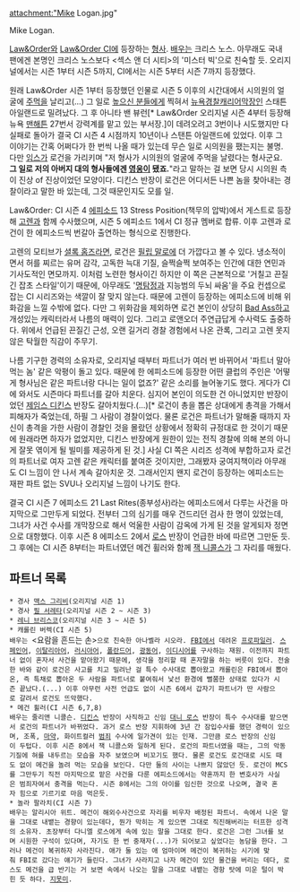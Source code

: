 attachment:"Mike Logan.jpg"

Mike Logan.

[[Law&Order]]와 [[Law&Order CI]]에 등장하는 [[형사]]. [[배우]]는 크리스 노스. 
아무래도 국내 팬에겐 본명인 크리스 노스보다 <섹스 앤 더 시티>의 '미스터 빅'으로 친숙할 듯. 오리지널에서는 시즌 1부터 시즌 5까지, CI에서는 시즌 5부터 시즌 7까지 등장했다.

원래 Law&Order 시즌 1부터 등장했던 인물로 시즌 5 이후의 시간대에서 시의원의 얼굴에 [[주먹]]을 날리고(…) 그 일로 [[높으신 분들]]에게 찍혀서 [[뉴욕]][[경찰]]캐리어[[막장]]인 스태튼 아일랜드로 밀려났다. 그 후 아니타 밴 뷰런[* Law&Order 오리지널 시즌 4부터 등장해 뉴욕 [[맨해튼]] 27번서 강력계를 맡고 있는 부서장.]이 데려오려고 3번이나 시도했지만 다 실패로 돌아가 결국 CI 시즌 4 시점까지 10년이나 스탠튼 아일랜드에 있었다. 이후 그 이야기는 간혹 어쩌다가 한 번씩 나올 때가 있는데 무슨 일로 시의원을 팼는지는 불명. 다만 [[알렉산드라 임스|임스]]가 로건을 가리키며 "저 형사가 시의원의 얼굴에 주먹을 날렸다는 형사군요. '''그 일로 저의 아버지 대의 형사들에겐 [[영웅]]이 됐죠.'''"라고 말하는 걸 보면 당시 시의원 측이 진상 of 진상이었던 모양이다. 디킨스 반장이 로건은 어디서든 나쁜 놈을 찾아내는 경찰이라고 말한 바 있는데, 그것 때문인지도 모를 일. 

Law&Order: CI 시즌 4 [[에피소드]] 13 Stress Position(책무의 압박)에서 게스트로 등장해 [[로버트 고렌|고렌]]과 함께 수사했으며, 시즌 5 에피소드 1에서 CI 정규 멤버로 합류. 이후 고렌과 로건이 한 에피소드씩 번갈아 출연하는 형식으로 진행한다.

고렌의 모티브가 [[셜록 홈즈]]라면, 로건은 [[필립 말로]]에 더 가깝다고 볼 수 있다. 냉소적이면서 허를 찌르는 유머 감각, 고독한 늑대 기질, 슬쩍슬쩍 보여주는 인간에 대한 연민과 기사도적인 면모까지. 이처럼 노련한 형사이긴 하지만 이 쪽은 근본적으로 '거칠고 끈질긴 잡초 스타일'이기 때문에, 아무래도 '[[명탐정]]과 지능범의 두뇌 싸움'을 주요 컨셉으로 잡는 CI 시리즈와는 색깔이 잘 맞지 않는다. 때문에 고렌이 등장하는 에피소드에 비해 위화감을 느낄 수밖에 없다. 다만 그 위화감을 제외하면 로건 본인이 상당히 [[Bad Ass]]하고 개성있는 캐릭터라서 나름의 매력이 있다. 그리고 로앤오더 주연급답게 수사력도 출중하다. 위에서 언급된 끈질긴 근성, 오랜 길거리 경찰 경험에서 나온 관록, 그리고 고렌 못지 않은 탁월한 직감이 주무기.

나름 기구한 경력의 소유자로, 오리지널 때부터 파트너가 여러 번 바뀌어서 '파트너 말아먹는 놈' 같은 악평이 돌고 있다. 때문에 한 에피소드에 등장한 어떤 클럽의 주인은 '어떻게 형사님은 같은 파트너랑 다니는 일이 없죠?' 같은 소리를 늘어놓기도 했다. 게다가 CI에 와서도 시즌마다 파트너를 갈아 치운다. 심지어 본인이 의도한 건 아니었지만 반장이었던 [[제임스 디킨스]] 반장도 갈아치웠다.(...)[* 로건이 총을 뽑은 상대에게 총격을 가해서 피해자가 죽었는데, 하필 그 사람이 경찰이었다. 물론 로건은 파트너가 말해줄 때까지 자신이 총격을 가한 사람이 경찰인 것을 몰랐던 상황에서 정확히 규정대로 한 것이기 때문에 원래라면 하자가 없었지만, 디킨스 반장에게 원한이 있는 전직 경찰에 의해 본의 아니게 잘못 엮이게 될 빌미를 제공하게 된 것.] 사실 CI 쪽은 시리즈 성격에 부합하고자 로건의 파트너로 여자 고렌 같은 캐릭터를 붙여준 것이지만, 그래봤자 궁여지책이라 아무래도 CI 느낌이 안 나서 계속 갈아치운 것. 그래서인지 왠지 로건이 등장하는 에피소드는 재판 파트 없는 SVU나 오리지널 느낌이 나기도 한다. 

결국 CI 시즌 7 에피소드 21 Last Rites(종부성사)라는 에피소드에서 다루는 사건을 마지막으로 그만두게 되었다. 전부터 그의 심기를 매우 건드리던 검사 한 명이 있었는데, 그녀가 사건 수사를 개막장으로 해서 억울한 사람이 감옥에 가게 된 것을 알게되자 정면으로 대항했다. 이후 시즌 8 에피소드 2에서 [[다니엘 로스|로스]] 반장이 언급한 바에 따르면 그만둔 듯. 그 후에는 CI 시즌 8부터는 파트너였던 메건 휠러와 함께 [[잭 니콜스]]가 그 자리를 매웠다.

== 파트너 목록 ==
 * 경사 [[맥스 그리비]](오리지널 시즌 1)
 * 경사 [[필 서레타]](오리지널 시즌 2 ~ 시즌 3)
 * [[레니 브리스코]](오리지널 시즌 3 ~ 시즌 5)  
 * 캐롤린 버렉(CI 시즌 5)
 배우는 <요람을 흔드는 손>으로 친숙한 아나벨라 시오라. [[FBI]]에서 데려온 [[프로파일러]]. [[스페인어]], [[이탈리아어]], [[러시아어]], [[폴란드어]], [[광동어]], [[이디시어]]를 구사하는 재원. 이전까지 파트너 없이 혼자서 사건을 맡아왔기 때문에, 생각을 정리할 때 혼자말을 하는 버릇이 있다. 전술한 바와 같이 로건은 사고를 치고 밀려난 걸 특수 수사대로 뽑아왔고 캐롤린은 FBI에서 뽑아온, 즉 특채로 뽑아온 두 사람을 파트너로 붙여줘서 낯선 환경에 뻘쭘한 상태로 있다가 시즌 끝났다.(...) 이후 아무런 사전 언급도 없이 시즌 6에서 갑자기 파트너가 딴 사람으로 갈려서 로건도 뜨악했다. 
 * 메건 휠러(CI 시즌 6,7,8)
 배우는 줄리앤 니콜슨. [[제임스 디킨스|디킨스]] 반장이 사직하고 신임 [[다니엘 로스|대니 로스]] 반장이 특수 수사대를 맡으면서 로건의 파트너가 바뀌었다. 과거 로스 반장 지휘하에 3년 간 잠입수사를 했던 경력이 있으며, 조폭, [[마약]], 화이트컬러 [[범죄]] 수사에 일가견이 있는 인재. 그만큼 로스 반장의 신임이 두텁다. 이후 시즌 8에서 잭 니콜스와 일하게 된다. 로건의 파트너였을 때는, 그의 악동기질에 혀를 내두르는 모습을 자주 보였으며 비꼬기도 했다. 물론 로건도 로건대로 시도 때도 없이 메건을 놀려 먹는 모습을 보인다. 다만 둘의 사이는 나쁘지 않았던 듯. 로건이 MCS를 그만두기 직전 마지막으로 맡은 사건을 다룬 에피소드에서는 약혼까지 한 변호사가 사실은 범죄자여서 충격을 먹는다. 시즌 8에서는 그의 아이를 임신한 것으로 나오며, 결국 혼자 힘으로 기르기로 마음 먹은듯. 
 * 놀라 팔라치(CI 시즌 7)
 배우는 알리시아 위트. 메건이 해외수사건으로 자리를 비우자 배정된 파트너. 속에서 나온 말을 그대로 내뱉는 경향이 있는데다, 뭔가 막히는 게 있으면 그대로 직진해버리는 터프한 성격의 소유자. 초장부터 다니엘 로스에게 속에 있는 말을 그대로 한다. 로건은 그런 그녀를 보며 시원한 구석이 있다며, 자기도 한 번 중재자(...)가 되어보고 싶었다는 농담을 한다. 그러나 메건이 복귀하자 사라진다. 애가 둘 있는 애 엄마이며 메건이 복귀하는 시기에 맞춰 FBI로 갔다는 얘기가 들린다. 그녀가 사라지고 나자 메건이 있던 물건을 버리는 데다, 로스도 메건을 급 반기는 거 보면 속에서 나오는 말을 그대로 내뱉는 경항 탓에 미운 털이 박힌 듯 하다. [[지못미]].
